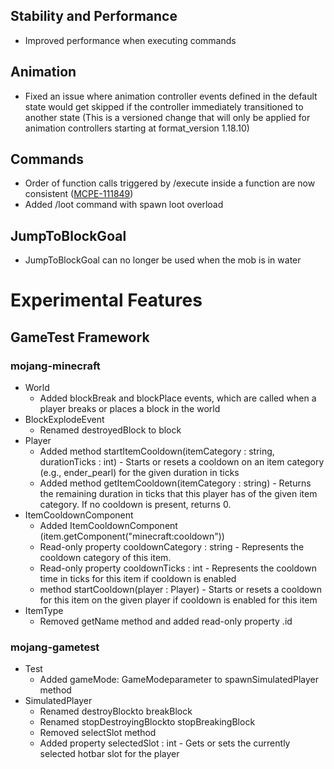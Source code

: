 



## **Stability and Performance**

-   Improved performance when executing commands

## **Animation**

-   Fixed an issue where animation controller events defined in the default state would get skipped if the controller immediately transitioned to another state (This is a versioned change that will only be applied for animation controllers starting at format\_version 1.18.10)

## **Commands**

-   Order of function calls triggered by /execute inside a function are now consistent ([MCPE-111849](https://bugs.mojang.com/browse/MCPE-111849))
-   Added /loot command with spawn loot overload

## **JumpToBlockGoal**

-   JumpToBlockGoal can no longer be used when the mob is in water

# **Experimental Features**

## **GameTest Framework**

### **mojang-minecraft**

-   World
    -   Added blockBreak and blockPlace events, which are called when a player breaks or places a block in the world
-   BlockExplodeEvent
    -   Renamed destroyedBlock to block
-   Player
    -   Added method startItemCooldown(itemCategory : string, durationTicks : int) - Starts or resets a cooldown on an item category (e.g., ender\_pearl) for the given duration in ticks
    -   Added method getItemCooldown(itemCategory : string) - Returns the remaining duration in ticks that this player has of the given item category. If no cooldown is present, returns 0.
-   ItemCooldownComponent
    -   Added ItemCooldownComponent (item.getComponent("minecraft:cooldown"))
    -   Read-only property cooldownCategory : string - Represents the cooldown category of this item.
    -   Read-only property cooldownTicks : int - Represents the cooldown time in ticks for this item if cooldown is enabled
    -   method startCooldown(player : Player) - Starts or resets a cooldown for this item on the given player if cooldown is enabled for this item
-   ItemType
    -   Removed getName method and added read-only property .id

### **mojang-gametest**

-   Test
    -   Added gameMode: GameModeparameter to spawnSimulatedPlayer method
-   SimulatedPlayer
    -   Renamed destroyBlockto breakBlock
    -   Renamed stopDestroyingBlockto stopBreakingBlock
    -   Removed selectSlot method
    -   Added property selectedSlot : int - Gets or sets the currently selected hotbar slot for the player

